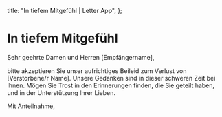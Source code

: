   title: "In tiefem Mitgefühl | Letter App",
};

# In tiefem Mitgefühl

Sehr geehrte Damen und Herren [Empfängername],

bitte akzeptieren Sie unser aufrichtiges Beileid zum Verlust von [Verstorbene/r Name]. Unsere Gedanken sind in dieser schweren Zeit bei Ihnen. Mögen Sie Trost in den Erinnerungen finden, die Sie geteilt haben, und in der Unterstützung Ihrer Lieben.

Mit Anteilnahme,
